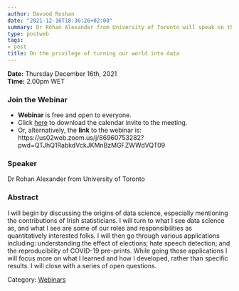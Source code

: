 ```yaml
---
author: Davood Roshan
date: "2021-12-16T18:36:26+02:00"
summary: Dr Rohan Alexander from University of Toronto will speak on the origins of Data Science, and especially the contributions of Irish statisticians on the field.
type: postweb
tags:
- post
title: On the privilege of turning our world into data
---
```

**Date:** Thursday December 16th, 2021 <br>
**Time:** 2.00pm WET <br>

### Join the Webinar

  - **Webinar** is free and open to everyone. 
  - Click [here](/webinars/webinar10_calendar.ics) to download the calendar invite to the meeting. 
  - Or, alternatively, the **link** to the webinar is: https://us02web.zoom.us/j/86960753282?pwd=QTJhQ1RabkdVckJKMnBzMGFZWWdVQT09 <br>


### Speaker
Dr Rohan Alexander from University of Toronto


### Abstract
I will begin by discussing the origins of data science, especially mentioning the contributions of Irish statisticians. I will turn to what I see data science as, and what I see are some of our roles and responsibilities as quantitatively interested folks. I will then go through various applications including: understanding the effect of elections; hate speech detection; and the reproducibility of COVID-19 pre-prints. While going those applications I will focus more on what I learned and how I developed, rather than specific results. I will close with a series of open questions.


Category: [<u>Webinars</u>](/webinars/)
